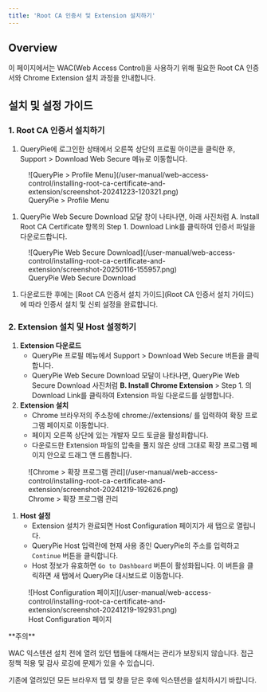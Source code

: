 ```yaml
---
title: 'Root CA 인증서 및 Extension 설치하기'
---
```



## Overview

이 페이지에서는 WAC(Web Access Control)을 사용하기 위해 필요한 Root CA 인증서와 Chrome Extension 설치 과정을 안내합니다.


## 설치 및 설정 가이드

### 1. Root CA 인증서 설치하기

1. QueryPie에 로그인한 상태에서 오른쪽 상단의 프로필 아이콘을 클릭한 후, Support &gt; Download Web Secure 메뉴로 이동합니다.

<figure data-layout="center" data-align="center">
![QueryPie &gt; Profile Menu](/user-manual/web-access-control/installing-root-ca-certificate-and-extension/screenshot-20241223-120321.png)
<figcaption>
QueryPie &gt; Profile Menu
</figcaption>
</figure>

1. QueryPie Web Secure Download 모달 창이 나타나면, 아래 사진처럼 A. Install Root CA Certificate 항목의 Step 1. Download Link를 클릭하여 인증서 파일을 다운로드합니다.

<figure data-layout="center" data-align="center">
![QueryPie Web Secure Download](/user-manual/web-access-control/installing-root-ca-certificate-and-extension/screenshot-20250116-155957.png)
<figcaption>
QueryPie Web Secure Download
</figcaption>
</figure>

1. 다운로드한 후에는 [Root CA 인증서 설치 가이드](Root CA 인증서 설치 가이드)에 따라 인증서 설치 및 신뢰 설정을 완료합니다.

### 2. Extension 설치 및 Host 설정하기

1.  **Extension 다운로드** 
    * QueryPie 프로필 메뉴에서 Support &gt; Download Web Secure 버튼을 클릭합니다.
    * QueryPie Web Secure Download 모달이 나타나면, QueryPie Web Secure Download 사진처럼  **B. Install Chrome Extension**  &gt; Step 1. 의 Download Link를 클릭하여 Extension 파일 다운로드를 실행합니다.
2.  **Extension 설치** 
    * Chrome 브라우저의 주소창에 chrome://extensions/ 를 입력하여 확장 프로그램 페이지로 이동합니다.
    * 페이지 오른쪽 상단에 있는 개발자 모드 토글을 활성화합니다.
    * 다운로드한 Extension 파일의 압축을 풀지 않은 상태 그대로 확장 프로그램 페이지 안으로 드래그 앤 드롭합니다.

<figure data-layout="center" data-align="center">
![Chrome &gt; 확장 프로그램 관리](/user-manual/web-access-control/installing-root-ca-certificate-and-extension/screenshot-20241219-192626.png)
<figcaption>
Chrome &gt; 확장 프로그램 관리
</figcaption>
</figure>

1.  **Host 설정** 
    * Extension 설치가 완료되면 Host Configuration 페이지가 새 탭으로 열립니다.
    * QueryPie Host 입력란에 현재 사용 중인 QueryPie의 주소를 입력하고 `Continue` 버튼을 클릭합니다.
    * Host 정보가 유효하면 `Go to Dashboard` 버튼이 활성화됩니다. 이 버튼을 클릭하면 새 탭에서 QueryPie 대시보드로 이동합니다.

<figure data-layout="center" data-align="center">
![Host Configuration 페이지](/user-manual/web-access-control/installing-root-ca-certificate-and-extension/screenshot-20241219-192931.png)
<figcaption>
Host Configuration 페이지
</figcaption>
</figure>

<Callout type="important">
**주의**

WAC 익스텐션 설치 전에 열려 있던 탭들에 대해서는 관리가 보장되지 않습니다. 접근 정책 적용 및 감사 로깅에 문제가 있을 수 있습니다.

기존에 열려있던 모든 브라우저 탭 및 창을 닫은 후에 익스텐션을 설치하시기 바랍니다.
</Callout>


